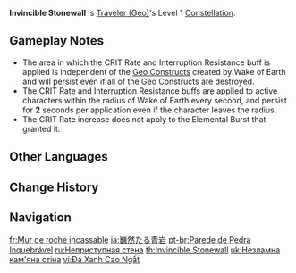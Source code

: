 {{Constellation Infobox
|image       = Constellation Invincible Stonewall.png
|description = Party members within the radius of [[Wake of Earth]] have their CRIT Rate increased by 10% and have increased [[Interruption Resistance|resistance against interruption]].
|level       = 1
|character   = Traveler (Geo)
|utility1    = CRIT Rate
|utility2    = Interruption Resistance
|utility3    = Party CRIT Rate
}}
'''Invincible Stonewall''' is [[Traveler (Geo)]]'s Level 1 [[Constellation]].

==Gameplay Notes==
* The area in which the CRIT Rate and Interruption Resistance buff is applied is independent of the [[Geo Constructs]] created by Wake of Earth and will persist even if all of the Geo Constructs are destroyed.
* The CRIT Rate and Interruption Resistance buffs are applied to active characters within the radius of Wake of Earth every second, and persist for '''2''' seconds per application even if the character leaves the radius.
* The CRIT Rate increase does not apply to the Elemental Burst that granted it.

==Other Languages==
{{Other Languages
|en      = Invincible Stonewall
|zhs     = 巍然的青岩
|zhs_rm  = Wéirán de Qīng Yán
|zht     = 巍然的青岩
|zht_rm  = Wéirán de Qīng Yán
|zh_tl   = 
|ja      = 巍然たる青岩
|ja_rm   = Gizantaru Seigan{{Assumed}}
|ja_tl   = Towering Blue Rock
|ko      = 웅대한 청암
|ko_tl   = Magnificent Blue Rock
|es      = Muro inquebrantable
|es_tl   = Unbreakable Wall
|fr      = Mur de roche incassable
|fr_tl   = Unbreakable Rockwall
|ru      = Неприступная стена
|ru_tl   = Impregnable Wall
|th      = Invincible Stonewall
|vi      = Đá Xanh Cao Ngất
|vi_tl   = Towering Bluestone
|de      = Hoher Steinwall
|de_tl   = High Stonewall
|id      = Invincible Stonewall
|pt      = Parede de Pedra Inquebrável
|pt_tl   = Unbreakable Stonewall
|tr      = Zaptedilemez Duvar
|tr_tl   = Impregnable Wall
|it      = Muro invalicabile
|it_tl   = Impenetrable Wall
}}

==Change History==
{{Change History|1.0}}

==Navigation==
{{Talent Navbox|Traveler (Geo)}}

[[fr:Mur de roche incassable]]
[[ja:巍然たる青岩]]
[[pt-br:Parede de Pedra Inquebrável]]
[[ru:Неприступная стена]]
[[th:Invincible Stonewall]]
[[uk:Незламна кам'яна стіна]]
[[vi:Đá Xanh Cao Ngất]]